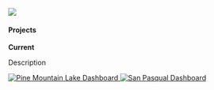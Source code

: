 <!-- Image banner at top -->

<img src="images/banner_sb.jpg" class="banner-image-two"/>

::: gray-placeholder-two
:::

<h4>Projects</h4>

**Current**

Description


::: image-row
<a href="https://www.arcgis.com/apps/dashboards/8b593e29d7114ad1baf4d0bd8aa6af1b" target="_blank"> <img src="media/pine.png" alt="Pine Mountain Lake Dashboard" class="float-image"/> </a> <a href="https://www.arcgis.com/apps/dashboards/ef236a604b05468e98c9a8f53b3b4c19" target="_blank"> <img src="media/san.png" alt="San Pasqual Dashboard" class="float-image"/> </a>
:::

